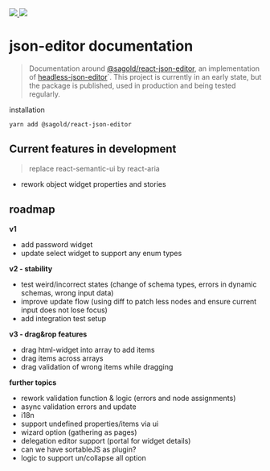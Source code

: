 
<Meta title="Introduction" />

<a href="https://GitHub.com/sagold/json-editor/">
  <img src="https://badgen.net/badge/icon/github?icon=github&label" />
</a>

<img src={logo} />

<h1 style={{ textAlign: 'center' }}>json-editor documentation</h1>

> Documentation around [@sagold/react-json-editor](https://github.com/sagold/json-editor/tree/main/packages/react-json-editor), an implementation of [headless-json-editor](https://github.com/sagold/json-editor/tree/main/packages/headless-json-editor)`. This project is currently in an early state, but the package is published, used in production and being tested regularly.

installation

`yarn add @sagold/react-json-editor`

## Current features in development

> replace react-semantic-ui by react-aria

- rework object widget properties and stories

## roadmap

**v1**

- add password widget
- update select widget to support any enum types

**v2 - stability**

- test weird/incorrect states (change of schema types, errors in dynamic schemas, wrong input data)
- improve update flow (using diff to patch less nodes and ensure current input does not lose focus)
- add integration test setup

**v3 - drag&rop features**

- drag html-widget into array to add items
- drag items across arrays
- drag validation of wrong items while dragging

**further topics**

- rework validation function & logic (errors and node assignments)
- async validation errors and update
- i18n
- support undefined properties/items via ui
- wizard option (gathering as pages)
- delegation editor support (portal for widget details)
- can we have sortableJS as plugin?
- logic to support un/collapse all option
